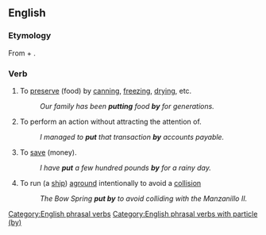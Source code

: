 ==English==

===Etymology===
From {{m|en|put}} + {{m|en|by}}.

===Verb===
{{en-verb|puts by|putting by|put by}}

# {{lb|en|transitive}} To [[preserve]] (food) by [[can]]ning, [[freeze|freezing]], [[dry]]ing, etc.
#: ''Our family has been '''putting''' food '''by''' for generations.''
# {{lb|en|transitive}} To perform an action without attracting the attention of.
#: ''I managed to '''put''' that transaction '''by''' accounts payable.''
# {{lb|en|transitive}} To [[save]] (money).
#: ''I have '''put''' a few hundred pounds '''by''' for a rainy day.''
# {{lb|en|transitive}} To run (a [[ship]]) [[aground]] intentionally to avoid a [[collision]]
#: ''The Bow Spring '''put by''' to avoid colliding with the Manzanillo II.''

[[Category:English phrasal verbs]]
[[Category:English phrasal verbs with particle (by)]]